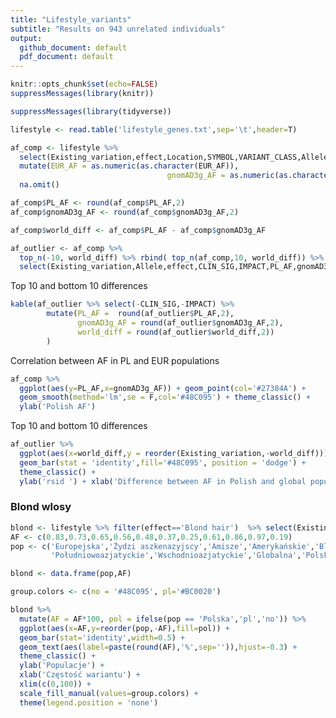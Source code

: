 ```yaml
---
title: "Lifestyle_variants"
subtitle: "Results on 943 unrelated individuals"
output:
  github_document: default
  pdf_document: default
---
```


```r
knitr::opts_chunk$set(echo=FALSE)
suppressMessages(library(knitr))
```


```r
suppressMessages(library(tidyverse))

lifestyle <- read.table('lifestyle_genes.txt',sep='\t',header=T)

af_comp <- lifestyle %>% 
  select(Existing_variation,effect,Location,SYMBOL,VARIANT_CLASS,Allele,EUR_AF,PL_AF,gnomAD3g_AF,gnomAD3g_AF_NFE, CLIN_SIG,IMPACT) %>%
  mutate(EUR_AF = as.numeric(as.character(EUR_AF)),
                                   gnomAD3g_AF = as.numeric(as.character(gnomAD3g_AF))) %>% 
  na.omit()

af_comp$PL_AF <- round(af_comp$PL_AF,2)
af_comp$gnomAD3g_AF <- round(af_comp$gnomAD3g_AF,2)

af_comp$world_diff <- af_comp$PL_AF - af_comp$gnomAD3g_AF

af_outlier <- af_comp %>% 
  top_n(-10, world_diff) %>% rbind( top_n(af_comp,10, world_diff)) %>% 
  select(Existing_variation,Allele,effect,CLIN_SIG,IMPACT,PL_AF,gnomAD3g_AF,world_diff) %>% arrange(world_diff)
```


Top 10 and bottom 10 differences 

```r
kable(af_outlier %>% select(-CLIN_SIG,-IMPACT) %>%
        mutate(PL_AF =  round(af_outlier$PL_AF,2),
               gnomAD3g_AF = round(af_outlier$gnomAD3g_AF,2),
               world_diff = round(af_outlier$world_diff,2))
        )
```

\newpage

Correlation between AF in PL and EUR populations

```r
af_comp %>% 
  ggplot(aes(y=PL_AF,x=gnomAD3g_AF)) + geom_point(col='#27384A') + 
  geom_smooth(method='lm',se = F,col='#48C095') + theme_classic() + 
  ylab('Polish AF') 
```

\newpage

Top 10 and bottom 10 differences 

```r
af_outlier %>% 
  ggplot(aes(x=world_diff,y = reorder(Existing_variation,-world_diff))) + 
  geom_bar(stat = 'identity',fill='#48C095', position = 'dodge') + 
  theme_classic() +
  ylab('rsid ') + xlab('Difference between AF in Polish and global populations') 

```

### Blond wlosy
```r
blond <- lifestyle %>% filter(effect=='Blond hair')  %>% select(Existing_variation,PL_AF,contains('AF'))
AF <- c(0.83,0.73,0.65,0.56,0.48,0.37,0.25,0.61,0.86,0.97,0.19)
pop <- c('Europejska','Żydzi aszkenazyjscy','Amisze','Amerykańskie','Bliskowschodnie',
         'Południowoazjatyckie','Wschodnioazjatyckie','Globalna','Polska','Fińska','Afroamerykańska')

blond <- data.frame(pop,AF)

group.colors <- c(no = '#48C095', pl='#BC0020')

blond %>% 
  mutate(AF = AF*100, pol = ifelse(pop == 'Polska','pl','no')) %>%
  ggplot(aes(x=AF,y=reorder(pop,-AF),fill=pol)) +
  geom_bar(stat='identity',width=0.5) +
  geom_text(aes(label=paste(round(AF),'%',sep='')),hjust=-0.3) +
  theme_classic() +
  ylab('Populacje') +
  xlab('Częstość wariantu') +
  xlim(c(0,100)) +
  scale_fill_manual(values=group.colors) +
  theme(legend.position = 'none')

```



